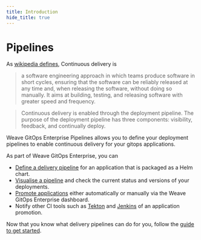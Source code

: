 ```yaml
---
title: Introduction
hide_title: true
---
```



# Pipelines <TierLabel tiers="Enterprise" />

<AlphaWarning/>

As [wikipedia defines](https://en.wikipedia.org/wiki/Continuous_delivery), Continuous delivery is

>a software engineering approach in which teams produce software in short cycles,
>ensuring that the software can be reliably released at any time and, when releasing the software, without doing so manually.
>It aims at building, testing, and releasing software with greater speed and frequency.

>Continuous delivery is enabled through the deployment pipeline.
>The purpose of the deployment pipeline has three components: visibility, feedback, and continually deploy.

Weave GitOps Enterprise Pipelines allows you to define your deployment pipelines to enable continuous delivery for
your gitops applications.

As part of Weave GitOps Enterprise, you can

- [Define a delivery pipeline](../getting-started/#define-a-pipeline) for an application that is packaged as a Helm chart.
- [Visualise a pipeline](../getting-started/#view-pipeline-list) and check the current status and versions of your deployments.
- [Promote applications](../promoting-applications) either automatically or manually via the Weave GitOps Enterprise dashboard.
- Notify other CI tools such as [Tekton](../pipelines-with-tekton) and [Jenkins](../pipelines-with-jenkins) of an application promotion.


Now that you know what delivery pipelines can do for you, follow the [guide to get started](../getting-started).